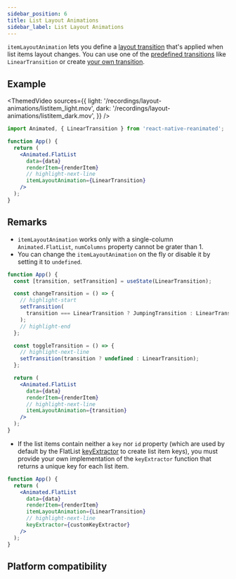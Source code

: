 ```yaml
---
sidebar_position: 6
title: List Layout Animations
sidebar_label: List Layout Animations
---
```



`itemLayoutAnimation` lets you define a [layout transition](/docs/layout-animations/layout-transitions) that's applied when list items layout changes. You can use one of the [predefined transitions](/docs/layout-animations/layout-transitions#predefined-transitions) like `LinearTransition` or create [your own transition](/docs/layout-animations/custom-animations#custom-layout-transition).

## Example

<Row>

<ThemedVideo
  sources={{
    light: '/recordings/layout-animations/listitem_light.mov',
    dark: '/recordings/layout-animations/listitem_dark.mov',
  }}
/>

<div style={{flexGrow: 1}}>

```jsx
import Animated, { LinearTransition } from 'react-native-reanimated';

function App() {
  return (
    <Animated.FlatList
      data={data}
      renderItem={renderItem}
      // highlight-next-line
      itemLayoutAnimation={LinearTransition}
    />
  );
}
```

</div>

</Row>

## Remarks

- `itemLayoutAnimation` works only with a single-column `Animated.FlatList`, `numColumns` property cannot be grater than 1.
- You can change the `itemLayoutAnimation` on the fly or disable it by setting it to `undefined`.

<Indent>

```jsx
function App() {
  const [transition, setTransition] = useState(LinearTransition);

  const changeTransition = () => {
    // highlight-start
    setTransition(
      transition === LinearTransition ? JumpingTransition : LinearTransition
    );
    // highlight-end
  };

  const toggleTransition = () => {
    // highlight-next-line
    setTransition(transition ? undefined : LinearTransition);
  };

  return (
    <Animated.FlatList
      data={data}
      renderItem={renderItem}
      // highlight-next-line
      itemLayoutAnimation={transition}
    />
  );
}
```

</Indent>

- If the list items contain neither a `key` nor `id` property (which are used by default by the FlatList [keyExtractor](https://reactnative.dev/docs/flatlist#keyextractor) to create list item keys), you must provide your own implementation of the `keyExtractor` function that returns a unique key for each list item.

<Indent>

```jsx
function App() {
  return (
    <Animated.FlatList
      data={data}
      renderItem={renderItem}
      itemLayoutAnimation={LinearTransition}
      // highlight-next-line
      keyExtractor={customKeyExtractor}
    />
  );
}
```

</Indent>

## Platform compatibility

<PlatformCompatibility android ios web />
